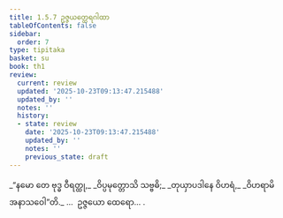 ```yaml
---
title: 1.5.7 ဥဇ္ဇယတ္ထေရဂါထာ
tableOfContents: false
sidebar:
  order: 7
type: tipitaka
basket: su
book: th1
review:
  current: review
  updated: '2025-10-23T09:13:47.215488'
  updated_by: ''
  notes: ''
  history:
  - state: review
    date: '2025-10-23T09:13:47.215488'
    updated_by: ''
    notes: ''
    previous_state: draft
---
```



<ReviewStatus review={frontmatter.review} showDetails={true} />

<HypothesisAnnotation frontmatter={frontmatter} />

<DynamicBreadcrumb />

<Division number="47" book="th1" e="ch" v="19" p="230">

<Paragraph number="107" type="verses" book="th1">
_“နမော တေ ဗုဒ္ဓ ဝီရတ္ထု,_  
_ဝိပ္ပမုတ္တောသိ သဗ္ဗဓိ;_  
_တုယှာပဒါနေ ဝိဟရံ,_  
_ဝိဟရာမိ အနာသဝေါ”တိ._  


</Paragraph>
</Division>

<Paragraph number="108" type="center" book="th1">
…  ဥဇ္ဇယော ထေရော… .
</Paragraph>
